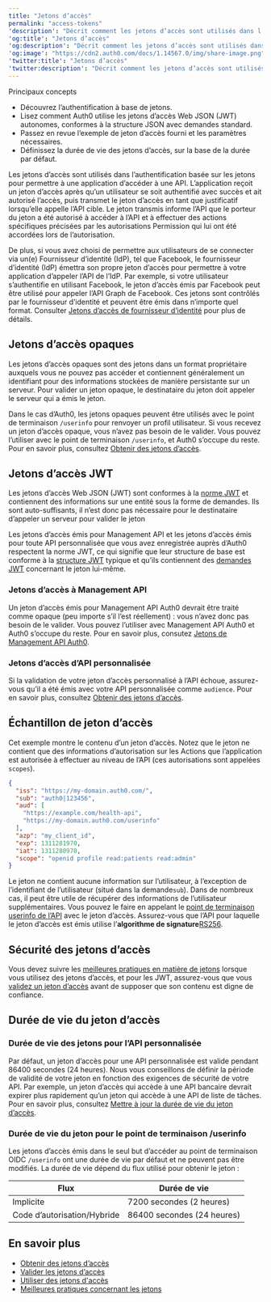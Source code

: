 ```yaml
---
title: "Jetons d’accès"
permalink: "access-tokens"
'description': "Décrit comment les jetons d’accès sont utilisés dans l’authentification basée sur les jetons pour permettre à une application d’accéder à une API après qu’un utilisateur se soit authentifié avec succès et ait autorisé l’accès"
'og:title': "Jetons d’accès"
'og:description': "Décrit comment les jetons d’accès sont utilisés dans l’authentification basée sur les jetons pour permettre à une application d’accéder à une API après qu’un utilisateur se soit authentifié avec succès et ait autorisé l’accès"
'og:image': "https://cdn2.auth0.com/docs/1.14567.0/img/share-image.png"
'twitter:title': "Jetons d’accès"
'twitter:description': "Décrit comment les jetons d’accès sont utilisés dans l’authentification basée sur les jetons pour permettre à une application d’accéder à une API après qu’un utilisateur se soit authentifié avec succès et ait autorisé l’accès"
---
```


<Card title="Overview">

Principaux concepts

* Découvrez l’authentification à base de jetons.
* Lisez comment Auth0 utilise les jetons d’accès Web JSON (JWT) autonomes, conformes à la structure JSON avec demandes standard.
* Passez en revue l’exemple de jeton d’accès fourni et les paramètres nécessaires.
* Définissez la durée de vie des jetons d’accès, sur la base de la durée par défaut.

</Card>

Les jetons d’accès sont utilisés dans l’authentification basée sur les jetons pour permettre à une application d’accéder à une API. L’application reçoit un jeton d’accès après qu’un utilisateur se soit authentifié avec succès et ait autorisé l’accès, puis transmet le jeton d’accès en tant que justificatif lorsqu’elle appelle l’API cible. Le jeton transmis informe l’API que le porteur du jeton a été autorisé à accéder à l’API et à effectuer des actions spécifiques précisées par les autorisations <Tooltip href="/docs/docs/fr-ca/glossary?term=scope" tip="Permission
Mécanisme qui détermine les actions que les applications peuvent effectuer au nom d’un utilisateur avec des informations préalablement créées dans une ressource en ligne." cta="Voir le glossaire">Permission</Tooltip> qui lui ont été accordées lors de l’autorisation.

De plus, si vous avez choisi de permettre aux utilisateurs de se connecter via un(e) <Tooltip href="/docs/docs/fr-ca/glossary?term=idp" tip="Fournisseur d’identité (IdP)
Service de stockage et de gestion des identités numériques." cta="Voir le glossaire">Fournisseur d’identité (IdP)</Tooltip>, tel que Facebook, le fournisseur d’identité (<Tooltip href="/docs/docs/fr-ca/glossary?term=idp" tip="Fournisseur d’identité (IdP)
Service de stockage et de gestion des identités numériques." cta="Voir le glossaire">IdP</Tooltip>) émettra son propre jeton d’accès pour permettre à votre application d’appeler l’API de l’IdP. Par exemple, si votre utilisateur s’authentifie en utilisant Facebook, le jeton d’accès émis par Facebook peut être utilisé pour appeler l’API Graph de Facebook. Ces jetons sont contrôlés par le fournisseur d’identité et peuvent être émis dans n’importe quel format. Consulter [Jetons d’accès de fournisseur d’identité](/docs/fr-ca/secure/tokens/access-tokens/identity-provider-access-tokens) pour plus de détails.

## Jetons d’accès opaques

Les jetons d’accès opaques sont des jetons dans un format propriétaire auxquels vous ne pouvez pas accéder et contiennent généralement un identifiant pour des informations stockées de manière persistante sur un serveur. Pour valider un jeton opaque, le destinataire du jeton doit appeler le serveur qui a émis le jeton.

Dans le cas d’Auth0, les jetons opaques peuvent être utilisés avec le point de terminaison `/userinfo` pour renvoyer un profil utilisateur. Si vous recevez un jeton d’accès opaque, vous n’avez pas besoin de le valider. Vous pouvez l’utiliser avec le point de terminaison `/userinfo`, et Auth0 s’occupe du reste. Pour en savoir plus, consultez [Obtenir des jetons d’accès](/docs/fr-ca/secure/tokens/access-tokens/get-access-tokens).

## Jetons d’accès JWT

Les jetons d’accès Web JSON (<Tooltip href="/docs/docs/fr-ca/glossary?term=json-web-token" tip="Jeton Web JSON (JWT)
Format standard de jeton d’ID (et souvent de jeton d’accès) utilisé pour représenter en toute sécurité des demandes entre deux parties." cta="Voir le glossaire">JWT</Tooltip>) sont conformes à la [norme JWT](https://tools.ietf.org/html/rfc7519) et contiennent des informations sur une entité sous la forme de demandes. Ils sont auto-suffisants, il n’est donc pas nécessaire pour le destinataire d’appeler un serveur pour valider le jeton

Les jetons d’accès émis pour <Tooltip href="/docs/docs/fr-ca/glossary?term=management-api" tip="Management API
Un produit permettant aux clients d’effectuer des tâches administratives." cta="Voir le glossaire">Management API</Tooltip> et les jetons d’accès émis pour toute API personnalisée que vous avez enregistrée auprès d’Auth0 respectent la norme JWT, ce qui signifie que leur structure de base est conforme à la [structure JWT](/docs/fr-ca/secure/tokens/json-web-tokens/json-web-token-structure) typique et qu’ils contiennent des [demandes JWT](/docs/fr-ca/secure/tokens/json-web-tokens/json-web-token-claims) concernant le jeton lui-même.

### Jetons d’accès à Management API

Un jeton d’accès émis pour Management API Auth0 devrait être traité comme opaque (peu importe s’il l’est réellement) : vous n’avez donc pas besoin de le valider. Vous pouvez l’utiliser avec Management API Auth0 et Auth0 s’occupe du reste. Pour en savoir plus, consutez [Jetons de Management API Auth0](/docs/fr-ca/secure/tokens/access-tokens/management-api-access-tokens).

### Jetons d’accès d’API personnalisée

Si la validation de votre jeton d’accès personnalisé à l’API échoue, assurez-vous qu’il a été émis avec votre API personnalisée comme `audience`. Pour en savoir plus, consultez [Obtenir des jetons d’accès](/docs/fr-ca/secure/tokens/access-tokens/get-access-tokens).

## Échantillon de jeton d’accès

Cet exemple montre le contenu d’un jeton d’accès. Notez que le jeton ne contient que des informations d’autorisation sur les Actions que l’application est autorisée à effectuer au niveau de l’API (ces autorisations sont appelées `scopes`).

```json lines
{
  "iss": "https://my-domain.auth0.com/",
  "sub": "auth0|123456",
  "aud": [
    "https://example.com/health-api",
    "https://my-domain.auth0.com/userinfo"
  ],
  "azp": "my_client_id",
  "exp": 1311281970,
  "iat": 1311280970,
  "scope": "openid profile read:patients read:admin"
}
```

Le jeton ne contient aucune information sur l’utilisateur, à l’exception de l’identifiant de l’utilisateur (situé dans la demande`sub`). Dans de nombreux cas, il peut être utile de récupérer des informations de l’utilisateur supplémentaires. Vous pouvez le faire en appelant le [point de terminaison userinfo de l’API](https://auth0.com/docs/api/authentication#get-user-info) avec le jeton d’accès. Assurez-vous que l’API pour laquelle le jeton d’accès est émis utilise l’**algorithme de signature**[RS256](/docs/fr-ca/get-started/applications/signing-algorithms).

## Sécurité des jetons d’accès

Vous devez suivre les [meilleures pratiques en matière de jetons](/docs/fr-ca/secure/tokens/token-best-practices) lorsque vous utilisez des jetons d’accès, et pour les JWT, assurez-vous que vous [validez un jeton d’accès](/docs/fr-ca/secure/tokens/access-tokens/validate-access-tokens) avant de supposer que son contenu est digne de confiance.

## Durée de vie du jeton d’accès

### Durée de vie des jetons pour l’API personnalisée

Par défaut, un jeton d’accès pour une API personnalisée est valide pendant 86400 secondes (24 heures). Nous vous conseillons de définir la période de validité de votre jeton en fonction des exigences de sécurité de votre API. Par exemple, un jeton d’accès qui accède à une API bancaire devrait expirer plus rapidement qu’un jeton qui accède à une API de liste de tâches. Pour en savoir plus, consultez [Mettre à jour la durée de vie du jeton d’accès](/docs/fr-ca/secure/tokens/access-tokens/update-access-token-lifetime).

### Durée de vie du jeton pour le point de terminaison /userinfo

Les jetons d’accès émis dans le seul but d’accéder au point de terminaison OIDC `/userinfo` ont une durée de vie par défaut et ne peuvent pas être modifiés. La durée de vie dépend du flux utilisé pour obtenir le jeton :

<table class="table"><thead>
<tr>
<th>Flux</th>
<th>Durée de vie</th>
</tr>
</thead>
<tbody>
<tr>
<td>Implicite</td>
<td>7200 secondes (2 heures)</td>
</tr>
<tr>
<td>Code d’autorisation/Hybride</td>
<td>86400 secondes (24 heures)</td>
</tr>
</tbody>
</table>

## En savoir plus

* [Obtenir des jetons d’accès](/docs/fr-ca/secure/tokens/access-tokens/get-access-tokens)
* [Valider les jetons d’accès](/docs/fr-ca/secure/tokens/access-tokens/validate-access-tokens)
* [Utiliser des jetons d'accès](/docs/fr-ca/secure/tokens/access-tokens/use-access-tokens)
* [Meilleures pratiques concernant les jetons](/docs/fr-ca/secure/tokens/token-best-practices)